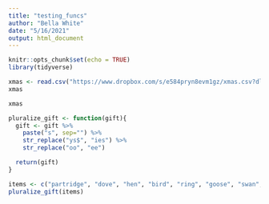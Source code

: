 ```yaml
---
title: "testing_funcs"
author: "Bella White"
date: "5/16/2021"
output: html_document
---
```


```r
knitr::opts_chunk$set(echo = TRUE)
library(tidyverse)
```

```r
xmas <- read.csv("https://www.dropbox.com/s/e584pryn8evm1gz/xmas.csv?dl=1")
xmas

xmas
```



```r
pluralize_gift <- function(gift){
  gift <- gift %>%
    paste("s", sep="") %>%
    str_replace("ys$", "ies") %>%
    str_replace("oo", "ee")

  return(gift)
}

items <- c("partridge", "dove", "hen", "bird", "ring", "goose", "swan", "maid", "lady", "lord")
pluralize_gift(items)

```





